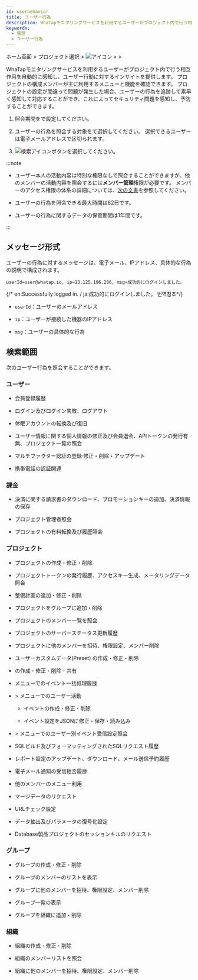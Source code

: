 ```yaml
---
id: userbehavior
title: ユーザー行為
description: WhaTapモニタリングサービスを利用するユーザーがプロジェクト内で行う相互作用を自動的に感知し、ユーザー行動に対するインサイトを提供します。
keywords:
  - 管理
  - ユーザー行為
---
```


ホーム画面 > プロジェクト選択 > ![アイコン](/img/ic-sitemap.svg) <Cmdname sid="sitemap" className="uitext" /> > <Cmdname sid="side_management" className="uitext" /> > <Cmdname sid="side_userBehavior" className="uitext" />

WhaTapモニタリングサービスを利用するユーザーがプロジェクト内で行う相互作用を自動的に感知し、ユーザー行動に対するインサイトを提供します。 プロジェクトの構成メンバーが主に利用するメニューと機能を確認できます。 プロジェクトの設定が間違って問題が発生した場合、ユーザーの行為を追跡して素早く感知して対応することができ、これによってセキュリティ問題を感知し、予防することができます。

<ImgLang img='management-userbehavior.png' desc='ユーザー行為' />

1. 照会期間を<Cmdname sid="time_selector" className="uitext" />で設定してください。

2. ユーザーの行為を照会する対象を<Cmdname sid="account_email" className="uitext" />で選択してください。 選択できるユーザーは電子メールアドレスで区切られます。

3. ![検索アイコン](/img/ico-btn-search.png)ボタンを選択してください。

:::note

- ユーザー本人の活動内容は特別な権限なしで照会することができますが、他のメンバーの活動内容を照会するには**メンバー管理**権限が必要です。 メンバーのアクセス権限の体系の詳細については、[次の文書](../project/project-structure#project-auth)を参照してください。

- ユーザーの行為を照会できる最大時間は62日です。

- ユーザーの行為に関するデータの保管期間は1年間です。

:::

## メッセージ形式

ユーザーの行為に対するメッセージは、電子メール、IPアドレス、具体的な行為の説明で構成されます。

```text title='Example'
userId=user@whatap.io, ip=13.125.196.206, msg=成功的にログインしました。
```

{/* en:Successfully logged in. / ja:成功的にログインしました。 번역참조*/}

- `userId`：ユーザーのメールアドレス

- `ip`：ユーザーが接続した機器のIPアドレス

- `msg`：ユーザーの具体的な行為

## 検索範囲

次のユーザー行為を照会することができます。

### ユーザー

- 会員登録履歴

- ログイン及びログイン失敗、ログアウト

- 休眠アカウントの転換及び復旧

- ユーザー情報に関する個人情報の修正及び会員退会、APIトークンの発行有無、プロジェクト一覧の照会

- マルチファクター認証の登録·修正・削除・アップデート

- 携帯電話の認証関連

### 課金

- 決済に関する請求書のダウンロード、プロモーションキーの追加、決済情報の保存

- プロジェクト管理者照会

- プロジェクトの有料転換及び履歴照会

### プロジェクト

- プロジェクトの作成・修正・削除

- プロジェクトトークンの発行履歴、アクセスキー生成、メータリングデータ照会

- 整備計画の追加・修正・削除

- プロジェクトをグループに追加・削除

- プロジェクトのメンバー一覧を照会

- プロジェクトのサーバーステータス更新履歴

- プロジェクトに他のメンバーを招待、権限設定、メンバー削除

- ユーザーカスタムデータ(Preset) の作成・修正・削除

- <Cmdname sid="flexboard" className="uitext" />の作成・修正・削除・共有

- <Cmdname sid="side_integratedRealtimeAlert" className="uitext" />メニューでのイベント一括処理履歴

- <Cmdname sid="side_event" className="uitext" /> &gt; <Cmdname sid="side_eventSetting" className="uitext" />メニューでのユーザー活動

  - イベントの作成・修正・削除

  - イベント設定をJSONに修正・保存・読み込み

- <Cmdname sid="side_event" className="uitext" /> &gt; <Cmdname sid="side_eventNoti" className="uitext" />メニューでのユーザー別イベント受信設定照会

- SQLビルド及びフォーマッティングされたSQLリクエスト履歴

- レポート設定のアップデート、ダウンロード、メール送信予約履歴

- 電子メール通知の受信拒否履歴

- 他のメンバーの<Cmdname sid="side_userBehavior" className="uitext" />メニュー利用

- マージデータのリクエスト

- URLチェック設定

- データ抽出及びパラメータの復号化設定

- Database製品プロジェクトのセッションキルのリクエスト

### グループ

- グループの作成・修正・削除

- グループのメンバーのリストを表示 

- グループに他のメンバーを招待、権限設定、メンバー削除

- グループ一覧の表示

- グループを組織に追加・削除

### 組織

- 組織の作成・修正・削除

- 組織のメンバーリストを照会 

- 組織に他のメンバーを招待、権限設定、メンバー削除
